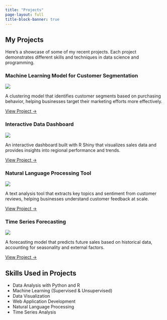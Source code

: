```yaml
---
title: "Projects"
page-layout: full
title-block-banner: true
---
```


## My Projects

Here's a showcase of some of my recent projects. Each project demonstrates different skills and techniques in data science and programming.

::: {.grid}

::: {.g-col-6}
### Machine Learning Model for Customer Segmentation

![](https://placehold.co/600x400/e4f1fe/1a253f?text=Customer+Segmentation)

A clustering model that identifies customer segments based on purchasing behavior, helping businesses target their marketing efforts more effectively.

[View Project →](https://github.com/)
:::

::: {.g-col-6}
### Interactive Data Dashboard

![](https://placehold.co/600x400/f9f1e6/1a253f?text=Data+Dashboard)

An interactive dashboard built with R Shiny that visualizes sales data and provides insights into regional performance and trends.

[View Project →](https://github.com/)
:::

::: {.g-col-6}
### Natural Language Processing Tool

![](https://placehold.co/600x400/e6f9f1/1a253f?text=NLP+Tool)

A text analysis tool that extracts key topics and sentiment from customer reviews, helping businesses understand customer feedback at scale.

[View Project →](https://github.com/)
:::

::: {.g-col-6}
### Time Series Forecasting

![](https://placehold.co/600x400/f1e6f9/1a253f?text=Time+Series+Analysis)

A forecasting model that predicts future sales based on historical data, accounting for seasonality and external factors.

[View Project →](https://github.com/)
:::

:::

## Skills Used in Projects

- Data Analysis with Python and R
- Machine Learning (Supervised & Unsupervised)
- Data Visualization
- Web Application Development
- Natural Language Processing
- Time Series Analysis